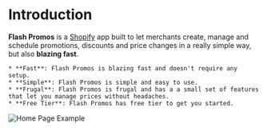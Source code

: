 
# Introduction

**Flash Promos** is a [Shopify](https://www.shopify.com/) app built to let merchants create, manage and schedule promotions, discounts and price changes in a really simple way, but also **blazing fast**.

    * **Fast**: Flash Promos is blazing fast and doesn't require any setup.
    * **Simple**: Flash Promos is simple and easy to use.
    * **Frugal**: Flash Promos is frugal and has a a small set of features that let you manage prices without headaches.
    * **Free Tier**: Flash Promos has free tier to get you started.

<Bleed>![Home Page Example](../public/homepage.png)</Bleed>
